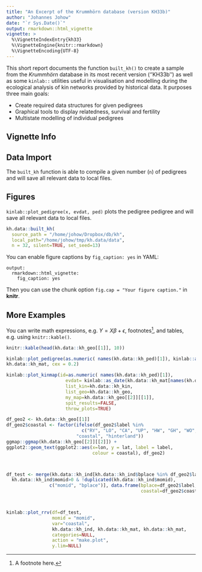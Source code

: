 ```yaml
---
title: "An Excerpt of the Krummhörn database (version KH33b)"
author: "Johannes Johow"
date: "`r Sys.Date()`"
output: rmarkdown::html_vignette
vignette: >
  %\VignetteIndexEntry{kh33}
  %\VignetteEngine{knitr::rmarkdown}
  %\VignetteEncoding{UTF-8}
---
```


This short report documents the function `built_kh()` to create a sample from the _Krummhörn_ database in its most recent version (''KH33b'') as well as some  `kinlab::` utilities useful in visualisation and modelling during the ecological analysis of kin networks provided by historical data. It purposes three main goals:

- Create required data structures for given pedigrees
- Graphical tools to display relatedness, survival and fertility 
- Multistate modelling of individual pedigrees

## Vignette Info


## Data Import

The `built_kh` function is able to compile a given number (`n`) of pedigrees and will save all relevant data to local files. 

## Figures

`kinlab::plot_pedigree(x, evdat, ped)` plots the pedigree  pedigree and will save all relevant data to local files. 

```r
kh.data::built_kh(
  source_path = "/home/johow/Dropbox/db/kh", 
  local_path="/home/johow/tmp/kh.data/data", 
  n = 32, silent=TRUE, set_seed=13)
```

You can enable figure captions by `fig_caption: yes` in YAML:

    output:
      rmarkdown::html_vignette:
        fig_caption: yes

Then you can use the chunk option `fig.cap = "Your figure caption."` in **knitr**.

## More Examples

You can write math expressions, e.g. $Y = X\beta + \epsilon$, footnotes^[A footnote here.], and tables, e.g. using `knitr::kable()`.

```r
knitr::kable(head(kh.data::kh_geo[[1]], 10))
```


```r

kinlab::plot_pedigree(as.numeric( names(kh.data::kh_ped)[1]), kinlab::as_date(kh.data::kh_mat[names(kh.data::kh_ped)[1],2,1]), as.data.frame(kh.data::kh_ind),  kh.data::kh_ped[[1]],
kh.data::kh_mat, cex = 0.2)
```


```r

kinlab::plot_kinmap(id=as.numeric( names(kh.data::kh_ped)[1]),
                      evdat= kinlab::as_date(kh.data::kh_mat[names(kh.data::kh_ped)[1],2,1]),
                      list_kin=kh.data::kh_kin,
                      list_geo=kh.data::kh_geo,
                      my_map=kh.data::kh_geo[[2]][[1]],
                      spit_results=FALSE,
                      throw_plots=TRUE)
```


```r


df_geo2 <- kh.data::kh_geo[[1]]
df_geo2$coastal <- factor(ifelse(df_geo2$label %in%
                            c("RY", "LO", "CA", "UP", "HW", "GH", "WO", "MA", "MW", "NE", "PI", "GS"),
                          "coastal", "hinterland"))
ggmap::ggmap(kh.data::kh_geo[[2]][[2]]) +
ggplot2::geom_text(ggplot2::aes(x=lon, y = lat, label = label,
                                colour = coastal), df_geo2)



df_test <- merge(kh.data::kh_ind[kh.data::kh_ind$bplace %in% df_geo2$label &
  kh.data::kh_ind$momid>0 & !duplicated(kh.data::kh_ind$momid),
                c("momid", "bplace")], data.frame(bplace=df_geo2$label,
                                                  coastal=df_geo2$coastal), by = "bplace", all.x=TRUE)



kinlab::plot_rrv(df=df_test,
                 momid = "momid",
                 var="coastal",
                 kh.data::kh_ind, kh.data::kh_mat, kh.data::kh_mat,
                 categories=NULL,
                 action = "make.plot",
                 y.lim=NULL)

```

